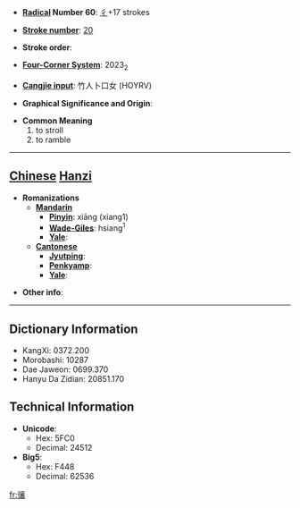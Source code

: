 * '''[[Wiktionary:Chinese radical index| Radical]] Number 60''': [[Wiktionary:Chinese radical index 彳|彳]]+17 strokes

* '''[[Wiktionary:Chinese total strokes index|Stroke number]]''': [[Wiktionary:Chinese total strokes index 20|20]]

* '''Stroke order''': 

* '''[[Wiktionary:Chinese four corner index|Four-Corner System]]''': 2023<sub>2</sub>

* '''[[Wiktionary:Chinese Cangjie index|Cangjie input]]''': 竹人卜口女 (HOYRV)

* '''Graphical Significance and Origin''': 

* '''Common Meaning'''
*#to stroll
*# to ramble


----

== [[Chinese]] [[Hanzi]] ==

* '''Romanizations'''
** '''[[Mandarin]]'''
*** '''[[Pinyin]]''': xiāng (xiang1)
*** '''[[Wade-Giles]]''': hsiang<sup>1</sup>
*** '''[[Yale]]''': 
** '''[[Cantonese]]'''
*** '''[[Jyutping]]''':
*** '''[[Penkyamp]]''': 
*** '''[[Yale]]''': 

* '''Other info''': 

----

== Dictionary Information ==

* KangXi: 0372.200
* Morobashi: 10287
* Dae Jaweon: 0699.370
* Hanyu Da Zidian: 20851.170

== Technical Information ==

* '''Unicode''':
** Hex: 5FC0
** Decimal: 24512
* '''Big5''':
** Hex: F448
** Decimal: 62536

[[fr:忀]]